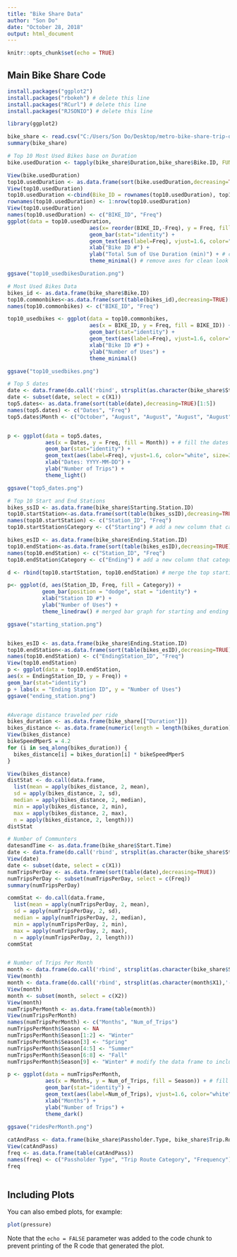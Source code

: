 ---
title: "Bike Share Data"
author: "Son Do"
date: "October 28, 2018"
output: html_document
---


```{r setup, include=FALSE}
knitr::opts_chunk$set(echo = TRUE)
```

## Main Bike Share Code

```{r bike share}
install.packages("ggplot2")
install.packages("rbokeh") # delete this line
install.packages("RCurl") # delete this line
install.packages("RJSONIO") # delete this line

library(ggplot2)

bike_share <- read.csv("C:/Users/Son Do/Desktop/metro-bike-share-trip-data.csv") # changed the file path (don't change)
summary(bike_share)

# Top 10 Most Used Bikes base on Duration
bike.usedDuration <- tapply(bike_share$Duration,bike_share$Bike.ID, FUN = sum)

View(bike.usedDuration)
top10.usedDuration <- as.data.frame(sort(bike.usedDuration,decreasing=TRUE)[1:10])
View(top10.usedDuration)
top10.usedDuration <-cbind(Bike_ID = rownames(top10.usedDuration), top10.usedDuration)
rownames(top10.usedDuration) <- 1:nrow(top10.usedDuration)
View(top10.usedDuration)
names(top10.usedDuration) <- c("BIKE_ID", "Freq")
ggplot(data = top10.usedDuration,
                          aes(x= reorder(BIKE_ID,-Freq), y = Freq, fill = BIKE_ID)) + # add color
                          geom_bar(stat="identity") +
                          geom_text(aes(label=Freq), vjust=1.6, color="white", size=3.5) + # add frequency to plot
                          xlab("Bike ID #") +
                          ylab("Total Sum of Use Duration (min)") + # condense code by modifying x                                                                                      and y labs in gg plot code
                          theme_minimal() # remove axes for clean look

ggsave("top10_usedbikesDuration.png")

# Most Used Bikes Data
bikes_id <- as.data.frame(bike_share$Bike.ID)
top10.commonbikes<-as.data.frame(sort(table(bikes_id),decreasing=TRUE)[1:10])
names(top10.commonbikes) <- c("BIKE_ID", "Freq")

top10_usedbikes <- ggplot(data = top10.commonbikes,
                          aes(x = BIKE_ID, y = Freq, fill = BIKE_ID)) +
                          geom_bar(stat="identity") +
                          geom_text(aes(label=Freq), vjust=1.6, color="white", size=3.5) + # add frequency to plot
                          xlab("Bike ID #") +
                          ylab("Number of Uses") +
                          theme_minimal()

ggsave("top10_usedbikes.png")

# Top 5 dates
date <- data.frame(do.call('rbind', strsplit(as.character(bike_share$Start.Time),'T',fixed=TRUE)))
date <- subset(date, select = c(X1))
top5.dates<- as.data.frame(sort(table(date),decreasing=TRUE)[1:5])
names(top5.dates) <- c("Dates", "Freq")
top5.dates$Month <- c("October", "August", "August", "August", "August") # create a new column for months


p <- ggplot(data = top5.dates,
            aes(x = Dates, y = Freq, fill = Month)) + # fill the dates by month
            geom_bar(stat="identity") +
            geom_text(aes(label=Freq), vjust=1.6, color="white", size=3.5) + # add frequency to plot
            xlab("Dates: YYYY-MM-DD") +
            ylab("Number of Trips") +
            theme_light()

ggsave("top5_dates.png")

# Top 10 Start and End Stations 
bikes_ssID <- as.data.frame(bike_share$Starting.Station.ID)
top10.startStation<-as.data.frame(sort(table(bikes_ssID),decreasing=TRUE)[1:10])
names(top10.startStation) <- c("Station_ID", "Freq")
top10.startStation$Category <- c("Starting") # add a new column that categorize the station as starting or ending

bikes_esID <- as.data.frame(bike_share$Ending.Station.ID)
top10.endStation<-as.data.frame(sort(table(bikes_esID),decreasing=TRUE)[1:10])
names(top10.endStation) <- c("Station_ID", "Freq")
top10.endStation$Category <- c("Ending") # add a new column that categorize the station as starting or ending

d <- rbind(top10.startStation, top10.endStation) # merge the top starting and ending with rbind

p<- ggplot(d, aes(Station_ID, Freq, fill = Category)) + 
           geom_bar(position = "dodge", stat = "identity") +
           xlab("Station ID #") +
           ylab("Number of Uses") +
           theme_linedraw() # merged bar graph for starting and ending stations

ggsave("starting_station.png")


bikes_esID <- as.data.frame(bike_share$Ending.Station.ID)
top10.endStation<-as.data.frame(sort(table(bikes_esID),decreasing=TRUE)[1:10])
names(top10.endStation) <- c("EndingStation_ID", "Freq")
View(top10.endStation)
p <- ggplot(data = top10.endStation,
aes(x = EndingStation_ID, y = Freq)) +
geom_bar(stat="identity")
p + labs(x = "Ending Station ID", y = "Number of Uses")
ggsave("ending_station.png")


#Average distance traveled per ride
bikes_duration <- as.data.frame(bike_share[["Duration"]])
bikes_distance <- as.data.frame(numeric(length = length(bikes_duration)))
View(bikes_distance)
bikeSpeedMperS = 4.2
for (i in seq_along(bikes_duration)) {
  bikes_distance[i] = bikes_duration[i] * bikeSpeedMperS
}

View(bikes_distance)
distStat <- do.call(data.frame,
  list(mean = apply(bikes_distance, 2, mean),
  sd = apply(bikes_distance, 2, sd),
  median = apply(bikes_distance, 2, median),
  min = apply(bikes_distance, 2, min),
  max = apply(bikes_distance, 2, max),
  n = apply(bikes_distance, 2, length)))
distStat

# Number of Communters
datesandTime <- as.data.frame(bike_share$Start.Time)
date <- data.frame(do.call('rbind', strsplit(as.character(bike_share$Start.Time),'T',fixed=TRUE)))
View(date)
date <- subset(date, select = c(X1))
numTripsPerDay <- as.data.frame(sort(table(date),decreasing=TRUE))
numTripsPerDay <- subset(numTripsPerDay, select = c(Freq))
summary(numTripsPerDay)

commStat <- do.call(data.frame,
  list(mean = apply(numTripsPerDay, 2, mean),
  sd = apply(numTripsPerDay, 2, sd),
  median = apply(numTripsPerDay, 2, median),
  min = apply(numTripsPerDay, 2, min),
  max = apply(numTripsPerDay, 2, max),
  n = apply(numTripsPerDay, 2, length)))
commStat


# Number of Trips Per Month
month <- data.frame(do.call('rbind', strsplit(as.character(bike_share$Start.Time),'T',fixed=TRUE)))
View(month)
month <- data.frame(do.call('rbind', strsplit(as.character(month$X1),'-',fixed=TRUE)))
View(month)
month <- subset(month, select = c(X2))
View(month)
numTripsPerMonth <- as.data.frame(table(month))
View(numTripsPerMonth)
names(numTripsPerMonth) <- c("Months", "Num_of_Trips")
numTripsPerMonth$Season <- NA
numTripsPerMonth$Season[1:2] <- "Winter"
numTripsPerMonth$Season[3] <- "Spring"
numTripsPerMonth$Season[4:5] <- "Summer"
numTripsPerMonth$Season[6:8] <- "Fall"
numTripsPerMonth$Season[9] <- "Winter" # modify the data frame to include seasons

p <- ggplot(data = numTripsPerMonth,
            aes(x = Months, y = Num_of_Trips, fill = Season)) + # fill in the months by season
            geom_bar(stat="identity") +
            geom_text(aes(label=Num_of_Trips), vjust=1.6, color="white", size=3.5) + # add number of trips to plot
            xlab("Months") +
            ylab("Number of Trips") +
            theme_dark()
            
ggsave("ridesPerMonth.png")

catAndPass <- data.frame(bike_share$Passholder.Type, bike_share$Trip.Route.Category)
View(catAndPass)
freq <- as.data.frame(table(catAndPass))
names(freq) <- c("Passholder Type", "Trip Route Category", "Frequency")
freq
                                  
```

## Including Plots

You can also embed plots, for example:

```{r pressure, echo=FALSE}
plot(pressure)
```

Note that the `echo = FALSE` parameter was added to the code chunk to prevent printing of the R code that generated the plot.
